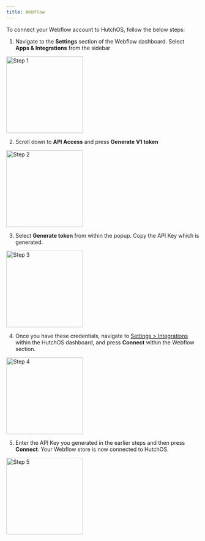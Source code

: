 ```yaml
---
title: Webflow
---
```


To connect your Webflow account to HutchOS, follow the below steps:

1. Navigate to the **Settings** section of the Webflow dashboard. Select **Apps & Integrations** from the sidebar

<img height="200" src="/images/webflow-1.png" alt="Step 1" />

2. Scroll down to **API Access** and press **Generate V1 token**

<img height="200" src="/images/webflow-2.png" alt="Step 2" />

3. Select **Generate token** from within the popup. Copy the API Key which is generated.

<img height="200" src="/images/webflow-3.png" alt="Step 3" />

4. Once you have these credentials, navigate to [Settings > Integrations](https://web.tryhutch.co.uk/clients/settings/integrations) within the HutchOS dashboard, and press **Connect** within the Webflow section.

<img height="200" src="/images/webflow-4.png" alt="Step 4" />

5. Enter the API Key you generated in the earlier steps and then press **Connect**. Your Webflow store is now connected to HutchOS.

<img height="200" src="/images/webflow-5.png" alt="Step 5" />
